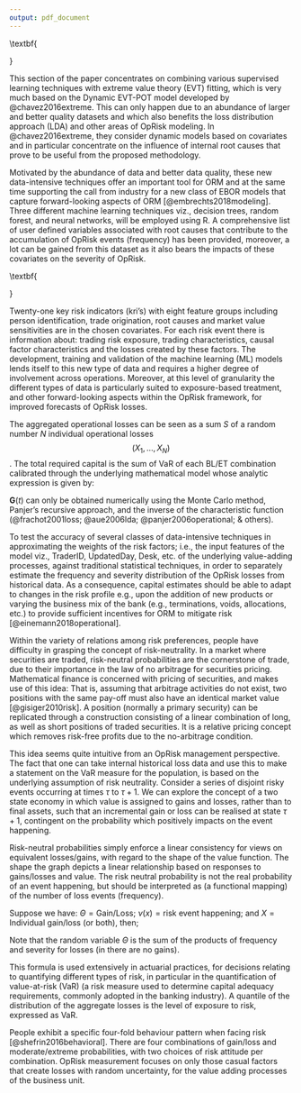 ```yaml
---
output: pdf_document
---
```

\doublespacing

\textbf{\section{Introduction}}
\label{sec:Introduction}

This section of the paper concentrates on combining various supervised learning techniques with extreme value theory (EVT) fitting, which is very much based on the Dynamic EVT-POT model developed by @chavez2016extreme. This can only happen due to an abundance of larger and better quality datasets and which also benefits the loss distribution approach (LDA) and other areas of OpRisk modeling.  In @chavez2016extreme, they consider dynamic models based on covariates and in particular concentrate on the influence of internal root causes that prove to be useful from the proposed methodology.    

Motivated by the abundance of data and better data quality, these new data-intensive techniques offer an important tool for ORM and at the same time supporting the call from industry for a new class of EBOR models that capture forward-looking aspects of ORM [@embrechts2018modeling]. Three different machine learning techniques viz., decision trees, random forest, and neural networks, will be employed using R. A comprehensive list of user defined variables associated with root causes that contribute to the accumulation of OpRisk events (frequency) has been provided, moreover, a lot can be gained from this dataset as it also bears the impacts of these covariates on the severity of OpRisk. 

\textbf{\section{Modeling Oprisk: The loss distribution approach (LDA)}}
\label{sec:Modeling Oprisk: The loss distribution approach (LDA)}

Twenty-one key risk indicators (kri's) with eight feature groups including person identification, trade origination, root causes and market value sensitivities are in the chosen covariates. For each risk event there is information about: trading risk exposure, trading characteristics, causal factor characteristics and the losses created by these factors. The development, training and validation of the machine learning (ML) models lends itself to this new type of data and requires a higher degree of involvement across operations. Moreover, at this level of granularity the different types of data is particularly suited to exposure-based treatment, and other forward-looking aspects within the OpRisk framework, for improved forecasts of OpRisk losses.\medskip

The aggregated operational losses can be seen as a sum $S$ of a random number $N$ individual operational losses $$(X_1, \ldots, X_N )$$. The total required capital is the sum of VaR of each BL/ET combination calibrated through the underlying mathematical model whose analytic expression is given by: 

\singlespacing
\begin{equation}\label{eqn4}
\mathbf{G}_{\vartheta(t)}(x)=Pr[\vartheta(t)\leq x]=Pr\left(\sum_{n=1}^{N(t)}X_{n} \leq x\right), \qquad \mbox{where} \quad \vartheta(t) = \sum_{n=1}^{N(t)} X_{n}.
\end{equation} 
\doublespacing

$\mathbf{G}(t)$ can only be obtained numerically using the Monte Carlo method, Panjer's recursive approach, and the inverse of the characteristic function (@frachot2001loss; @aue2006lda; @panjer2006operational; \& others).

\subsection{Research Objective 2}

To test the accuracy of several classes of data-intensive techniques in approximating the weights of the risk factors; i.e., the input features of the model viz., TraderID, UpdatedDay, Desk, etc.  of the underlying value-adding processes, against traditional statistical techniques, in order to separately estimate the frequency and severity distribution of the OpRisk losses from historical data. As a consequence, capital estimates should be able to adapt to changes in the risk profile e.g., upon the addition of new products or varying the business mix of the bank (e.g., terminations, voids,  allocations, etc.) to provide sufficient incentives for ORM to mitigate risk [@einemann2018operational].

\section{Theoretical investigations for the quantification of modern ORM}

Within the variety of relations among risk preferences, people have difficulty in grasping the concept of risk-neutrality. In a market where securities are traded, risk-neutral probabilities are the cornerstone of trade, due to their importance in the law of no arbitrage for securities pricing. Mathematical finance is concerned with pricing of securities, and makes use of this idea: That is, assuming that arbitrage activities do not exist, two positions with the same pay-off must also have an identical market value [@gisiger2010risk]. A position (normally a primary security) can be replicated through a construction consisting of a linear combination of long, as well as short positions of traded securities. It is a relative pricing concept which removes risk-free profits due to the no-arbitrage condition.\medskip

This idea seems quite intuitive from an OpRisk management perspective. The fact that one can take internal historical loss data and use this to make a statement on the \texttt{OpRisk} VaR measure for the population, is based on the underlying assumption of risk neutrality. Consider a series of disjoint risky events occurring at times $\tau$ to $\tau + 1$.  We can explore the concept of a two state economy in which value is assigned to gains and losses, rather than to final assets, such that an incremental gain or loss can be realised at state $\tau + 1$, contingent on the probability which positively impacts on the event happening.  \medskip

\subsection{Risk-neutral measure $\mathbb{Q}$}

Risk-neutral probabilities simply enforce a linear consistency for views on equivalent losses/gains, with regard to the shape of the value function. The shape the graph depicts a linear relationship based on responses to gains/losses and value. The risk neutral probability is not the real probability of an event happening, but should be interpreted as (a functional mapping) of the number of loss events (frequency).\medskip

Suppose we have: $\Theta = \mbox{Gain/Loss}$; $\nu(x) = \mbox{risk event happening}$; and $X = \mbox{Individual gain/loss (or both)}$, then;
\singlespacing
\begin{eqnarray}\label{eqn3}
\Theta = &\sum_{i=1}^{n}\mbox{Pr}[\nu (x_{i})]*X_i & \\
 \mbox{where} \nonumber\\
&\sum_{i=1}^{n}\mbox{Pr}[\nu (x_{i})] = 1 &\qquad \mbox{and} \qquad \mbox{Pr}[\nu (x_{i})] \geq 0 \quad \forall i\nonumber
\end{eqnarray}         
\doublespacing

Note that the random variable $\Theta$ is the sum of the products of frequency and severity for losses (in \texttt{OpRisk} there are no gains).\medskip

This formula is used extensively in actuarial practices, for decisions relating to quantifying different types of risk, in particular in the quantification of value-at-risk (VaR) (a risk measure used to determine capital adequacy requirements, commonly adopted in the banking industry). A quantile of the distribution of the aggregate losses is the level of exposure to risk, expressed as VaR.\medskip

People exhibit a specific four-fold behaviour pattern when facing risk [@shefrin2016behavioral]. There are four combinations of gain/loss and moderate/extreme probabilities, with two choices of risk attitude per combination. OpRisk measurement focuses on only those casual factors that create losses with random uncertainty, for the value adding processes of the business unit.


\singlespacing